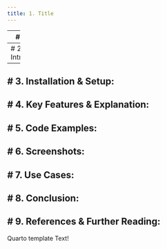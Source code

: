 ```yaml
---
title: 1. Title
---
```

---
# 1. Title:
---
# 2. Introduction:
---
# 3. Installation & Setup:
---
# 4. Key Features & Explanation:
---
# 5. Code Examples:
---
# 6. Screenshots:
---
# 7. Use Cases:
---
# 8. Conclusion:
---
# 9. References & Further Reading:
---
Quarto template Text!

